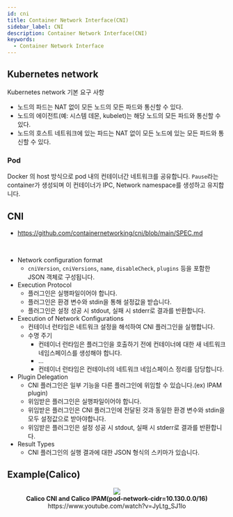 ```yaml
---
id: cni
title: Container Network Interface(CNI)
sidebar_label: CNI
description: Container Network Interface(CNI)
keywords:
  - Container Network Interface
---
```



## Kubernetes network

Kubernetes network 기본 요구 사항

- 노드의 파드는 NAT 없이 모든 노드의 모든 파드와 통신할 수 있다.
- 노드의 에이전트(예: 시스템 데몬, kubelet)는 해당 노드의 모든 파드와 통신할 수 있다.
- 노드의 호스트 네트워크에 있는 파드는 NAT 없이 모든 노드에 있는 모든 파드와 통신할 수 있다.

### Pod

Docker 의 host 방식으로 pod 내의 컨테이너간 네트워크를 공유합니다. `Pause`라는 container가 생성되며 이 컨테이너가 IPC, Network namespace를 생성하고 유지합니다.

## CNI

- https://github.com/containernetworking/cni/blob/main/SPEC.md

<br />

- Network configuration format
  - `cniVersion`, `cniVersions`, `name`, `disableCheck`, `plugins` 등을 포함한 JSON 객체로 구성됩니다.
- Execution Protocol
  - 플러그인은 실행파일이어야 합니다.
  - 플러그인은 환경 변수와 stdin을 통해 설정값을 받습니다.
  - 플러그인은 설정 성공 시 stdout, 실패 시 stderr로 결과를 반환합니다.
- Execution of Network Configurations
  - 컨테이너 런타임은 네트워크 설정을 해석하여 CNI 플러그인을 실행합니다.
  - 수명 주기
    - 컨테이너 런타임은 플러그인을 호출하기 전에 컨테이너에 대한 새 네트워크 네임스페이스를 생성해야 합니다.
    - ...
    - 컨테이너 런타임은 컨테이너의 네트워크 네임스페이스 정리를 담당합니다.
- Plugin Delegation
  - CNI 플러그인은 일부 기능을 다른 플러그인에 위임할 수 있습니다.(ex) IPAM plugin)
  - 위임받은 플러그인은 실행파일이어야 합니다.
  - 위임받은 플러그인은 CNI 플러그인에 전달된 것과 동일한 환경 변수와 stdin을 모두 설정값으로 받아야합니다.
  - 위임받은 플러그인은 설정 성공 시 stdout, 실패 시 stderr로 결과를 반환합니다.
- Result Types
  - CNI 플러그인의 실행 결과에 대한 JSON 형식의 스키마가 있습니다.

## Example(Calico)

<center>
	<img src={useBaseUrl("img/mlops/mlops/mlops-calico-cni-with-calico-ipam.png")} />
	<br />
	<strong>Calico CNI and Calico IPAM(pod-network-cidr=10.130.0.0/16)</strong>
	<br />
	https://www.youtube.com/watch?v=JyLtg_SJ1lo
</center>

